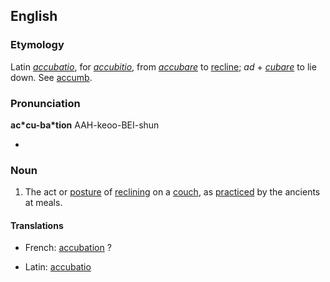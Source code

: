 ==English==

===Etymology===
Latin ''[[accubatio]]'', for ''[[accubitio]]'', from ''[[accubare]]'' to [[recline]]; ''ad'' + ''[[cubare]]'' to lie down. See [[accumb]].

===Pronunciation===
'''ac*cu-ba*tion'''
AAH-keoo-BEI-shun
* {{rhymes|eɪʃǝn}}

===Noun===
{{en-noun|-}}

# The act or [[posture]] of [[reclining]] on a [[couch]], as [[practiced]] by the ancients at meals.

====Translations====
{{trans-top|the act or posture of reclining on a couch}}
* French: [[accubation]] ?
{{trans-mid}}
* Latin: [[accubatio]]
{{trans-bottom}}